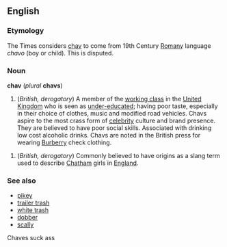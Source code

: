==English==

===Etymology===
The Times considers [[chav]] to come from 19th Century [[Romany]] language ''chavo'' (boy or child). This is disputed.

===Noun===
'''chav''' (''plural'' '''chavs''')

#(''British, derogatory'') A member of the [[working class]] in the [[United Kingdom]] who is seen as [[under-educated]]; having poor taste, especially in their choice of clothes, music and modified road vehicles. Chavs aspire to the most crass form of [[celebrity]] culture and brand presence. They are believed to have poor social skills.  Associated with drinking low cost alcoholic drinks. Chavs are noted in the British press for wearing [[Burberry]] check clothing.

#(''British, derogatory'') Commonly believed to have origins as a slang term used to describe [[Chatham ]] girls in [[England]].

===See also===
*[[pikey]]
*[[trailer trash]]
*[[white trash]]
*[[dobber]]
*[[scally]]
Chaves suck ass
